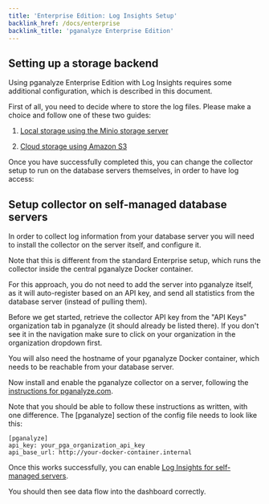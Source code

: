 ```yaml
---
title: 'Enterprise Edition: Log Insights Setup'
backlink_href: /docs/enterprise
backlink_title: 'pganalyze Enterprise Edition'
---
```


## Setting up a storage backend

Using pganalyze Enterprise Edition with Log Insights requires some additional
configuration, which is described in this document.

First of all, you need to decide where to store the log files. Please make a choice
and follow one of these two guides:

1. [Local storage using the Minio storage server](/docs/enterprise/log-insights-local)

2. [Cloud storage using Amazon S3](/docs/enterprise/log-insights-s3)

Once you have successfully completed this, you can change the collector setup
to run on the database servers themselves, in order to have log access:

## Setup collector on self-managed database servers

In order to collect log information from your database server you will need to install the collector on
the server itself, and configure it.

Note that this is different from the standard Enterprise setup, which runs the collector inside the central pganalyze Docker container.

For this approach, you do not need to add the server into pganalyze itself, as it will auto-register based on an API key, and send all statistics from the database server (instead of pulling them).

Before we get started, retrieve the collector API key from the "API Keys" organization tab in pganalyze (it should already be listed there). If you don't see it in the navigation make sure to click on your organization in the organization dropdown first.

You will also need the hostname of your pganalyze Docker container, which needs to be reachable from your database server.

Now install and enable the pganalyze collector on a server, following the [instructions for pganalyze.com](/docs/install/02_installing_the_collector).

Note that you should be able to follow these instructions as written, with one difference. The [pganalyze] section of the config file needs to look like this:

```
[pganalyze]
api_key: your_pga_organization_api_key
api_base_url: http://your-docker-container.internal
```

Once this works successfully, you can enable [Log Insights for self-managed servers](/docs/log-insights/setup/self-managed).

You should then see data flow into the dashboard correctly.
